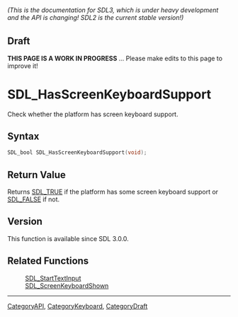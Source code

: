 ====== (This is the documentation for SDL3, which is under heavy development and the API is changing! SDL2 is the current stable version!) ======

== Draft ==

'''THIS PAGE IS A WORK IN PROGRESS''' ... Please make edits to this page to improve it!



<!-- #*^*^*^*^*See https://wiki.libsdl.org/SGFunctions for details on editing this page*^*^*^*^* -->
= SDL_HasScreenKeyboardSupport =

Check whether the platform has screen keyboard support.

== Syntax ==

<syntaxhighlight lang='c'>
SDL_bool SDL_HasScreenKeyboardSupport(void);
</syntaxhighlight>

== Return Value ==

Returns [[SDL_TRUE]] if the platform has some screen keyboard support or
[[SDL_FALSE]] if not.

== Version ==

This function is available since SDL 3.0.0.

== Related Functions ==

:[[SDL_StartTextInput]]
:[[SDL_ScreenKeyboardShown]]

----
[[CategoryAPI]], [[CategoryKeyboard]], [[CategoryDraft]]
<!-- #See the Style Guide for instructions on editing the footer. -->


